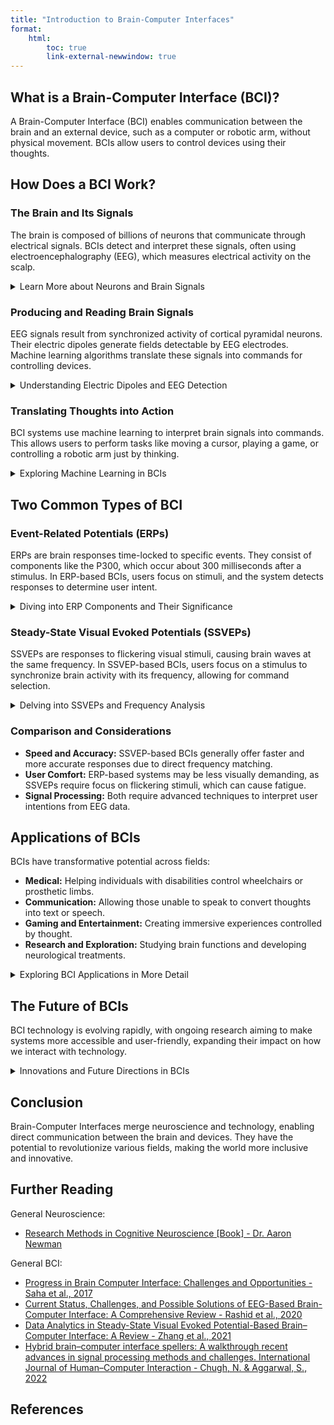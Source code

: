 ```yaml
---
title: "Introduction to Brain-Computer Interfaces"
format: 
    html:
        toc: true
        link-external-newwindow: true
---
```


## What is a Brain-Computer Interface (BCI)?

A Brain-Computer Interface (BCI) enables communication between the brain and an external device, such as a computer or robotic arm, without physical movement. BCIs allow users to control devices using their thoughts.

## How Does a BCI Work?

### The Brain and Its Signals

The brain is composed of billions of neurons that communicate through electrical signals. BCIs detect and interpret these signals, often using electroencephalography (EEG), which measures electrical activity on the scalp.

<details>
<summary>Learn More about Neurons and Brain Signals</summary>
<br>
Neurons are specialized cells that transmit information throughout the nervous system. They communicate via electrical impulses and chemical signals. Each neuron consists of a cell body, dendrites, and an axon. Dendrites receive incoming signals, while the axon transmits signals to other neurons.

Neurons generate action potentials, which are brief electrical impulses resulting from changes in membrane potential. These action potentials travel along the axon to the synapse, where neurotransmitters are released to signal adjacent neurons.

EEG measures the synchronous activity of neurons, primarily in the cortex. This activity results in detectable electrical signals on the scalp, representing the brain's response to stimuli and cognitive processes.
</details>

### Producing and Reading Brain Signals

EEG signals result from synchronized activity of cortical pyramidal neurons. Their electric dipoles generate fields detectable by EEG electrodes. Machine learning algorithms translate these signals into commands for controlling devices.

<details>
<summary>Understanding Electric Dipoles and EEG Detection</summary>
<br>
Pyramidal neurons in the cortex are key contributors to EEG signals. These neurons have long apical dendrites oriented perpendicularly to the cortical surface, forming electric dipoles when they fire.

The combined electric fields of many neurons create measurable potentials on the scalp. EEG electrodes placed on the scalp detect these potentials, recording voltage fluctuations over time.

Machine learning algorithms process the EEG data, identifying patterns associated with specific mental states or intentions. This enables translation of brain activity into actionable commands for BCIs.
</details>

### Translating Thoughts into Action

BCI systems use machine learning to interpret brain signals into commands. This allows users to perform tasks like moving a cursor, playing a game, or controlling a robotic arm just by thinking.

<details>
<summary>Exploring Machine Learning in BCIs</summary>
<br>
Machine learning algorithms in BCIs analyze EEG data to identify patterns corresponding to user intentions. These algorithms are trained on labeled datasets to distinguish between different mental states or actions.

Common techniques include supervised learning, where models learn from labeled examples, and unsupervised learning, which identifies hidden patterns without explicit labels. Deep learning, a subset of machine learning, employs neural networks to extract complex features from EEG signals.

By continuously adapting to user inputs, machine learning enhances the accuracy and responsiveness of BCIs, enabling seamless interaction between the brain and external devices.
</details>

## Two Common Types of BCI

### Event-Related Potentials (ERPs)

ERPs are brain responses time-locked to specific events. They consist of components like the P300, which occur about 300 milliseconds after a stimulus. In ERP-based BCIs, users focus on stimuli, and the system detects responses to determine user intent.

<details>
<summary>Diving into ERP Components and Their Significance</summary>
<br>
ERP components are labeled based on their polarity (positive or negative) and timing. Key components include:

- **P300:** A positive deflection occurring around 300 milliseconds after an infrequent or significant stimulus, often used in BCIs for detecting user focus.
- **N200:** A negative deflection associated with response inhibition and conflict detection.
- **N400:** Related to language processing and semantic incongruence.

ERPs provide insights into cognitive processes and brain responses, making them valuable for understanding attention, perception, and decision-making.
</details>

### Steady-State Visual Evoked Potentials (SSVEPs)

SSVEPs are responses to flickering visual stimuli, causing brain waves at the same frequency. In SSVEP-based BCIs, users focus on a stimulus to synchronize brain activity with its frequency, allowing for command selection.

<details>
<summary>Delving into SSVEPs and Frequency Analysis</summary>
<br>
SSVEPs are generated when the visual cortex responds to stimuli flickering at specific frequencies. The brain's response frequency matches the stimulus frequency, enabling reliable detection with EEG.

In SSVEP-based BCIs, users focus on one of several flickering stimuli, each associated with a distinct command. The system identifies the frequency of the brain's response to determine user intent.

Frequency analysis involves decomposing EEG signals into their frequency components. Techniques such as Fourier Transform and Wavelet Transform help isolate SSVEP frequencies for accurate interpretation.
</details>

### Comparison and Considerations

- **Speed and Accuracy:** SSVEP-based BCIs generally offer faster and more accurate responses due to direct frequency matching.
- **User Comfort:** ERP-based systems may be less visually demanding, as SSVEPs require focus on flickering stimuli, which can cause fatigue.
- **Signal Processing:** Both require advanced techniques to interpret user intentions from EEG data.

## Applications of BCIs

BCIs have transformative potential across fields:

- **Medical:** Helping individuals with disabilities control wheelchairs or prosthetic limbs.
- **Communication:** Allowing those unable to speak to convert thoughts into text or speech.
- **Gaming and Entertainment:** Creating immersive experiences controlled by thought.
- **Research and Exploration:** Studying brain functions and developing neurological treatments.

<details>
<summary>Exploring BCI Applications in More Detail</summary>
<br>
- **Medical Applications:** BCIs restore independence for individuals with mobility impairments, enabling them to control assistive devices through thought alone. For example, BCIs can be integrated with robotic prosthetics to facilitate movement for amputees or individuals with paralysis.
- **Communication:** BCIs enable individuals with communication disorders to express themselves by converting brain signals into text or speech, enhancing social interaction and quality of life.
- **Gaming and Entertainment:** BCIs offer unique gaming experiences, where players control in-game actions using their thoughts, creating a more immersive and interactive environment.
- **Research:** BCIs facilitate research into brain function and cognitive processes, providing insights into neural mechanisms underlying behavior and aiding the development of treatments for neurological disorders.
</details>

## The Future of BCIs

BCI technology is evolving rapidly, with ongoing research aiming to make systems more accessible and user-friendly, expanding their impact on how we interact with technology.

<details>
<summary>Innovations and Future Directions in BCIs</summary>
<br>
- **Improved Accessibility:** Researchers are working on developing affordable and easy-to-use BCI systems, making them accessible to a wider population.
- **Enhanced Signal Quality:** Advances in signal processing and electrode technology aim to improve the quality and reliability of EEG signals, enhancing BCI performance.
- **Integration with AI:** Combining BCIs with artificial intelligence allows for more sophisticated interpretation of brain signals, improving the accuracy and speed of communication and control.
- **Wearable BCIs:** Future BCIs may be integrated into wearable devices, offering seamless and unobtrusive interaction with technology in everyday life.
</details>

## Conclusion

Brain-Computer Interfaces merge neuroscience and technology, enabling direct communication between the brain and devices. They have the potential to revolutionize various fields, making the world more inclusive and innovative.

## Further Reading

General Neuroscience:

- [Research Methods in Cognitive Neuroscience [Book] - Dr. Aaron Newman](https://uk.sagepub.com/en-gb/eur/research-methods-for-cognitive-neuroscience/book242924)

General BCI:

- [Progress in Brain Computer Interface: Challenges and Opportunities - Saha et al., 2017](https://doi.org/10.3389/fnsys.2021.578875)
- [Current Status, Challenges, and Possible Solutions of EEG-Based Brain-Computer Interface: A Comprehensive Review - Rashid et al., 2020](https://doi.org/10.3389/fnbot.2020.00025)
- [Data Analytics in Steady-State Visual Evoked Potential-Based Brain–Computer Interface: A Review - Zhang et al., 2021](https://doi.org/10.1109/JSEN.2020.3017491)
- [Hybrid brain–computer interface spellers: A walkthrough recent advances in signal processing methods and challenges. International Journal of Human–Computer Interaction - Chugh, N. & Aggarwal, S., 2022](https://doi.org/10.1080/10447318.2022.2093445)


## References

